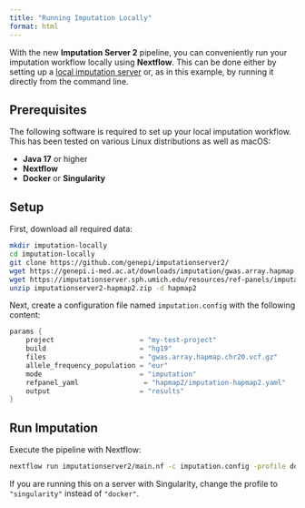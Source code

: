 ```yaml
---
title: "Running Imputation Locally"
format: html
---
```


With the new **Imputation Server 2** pipeline, you can conveniently run your imputation workflow locally using **Nextflow**. This can be done either by setting up a [local imputation server](https://genepi.github.io/michigan-imputationserver/tutorials/local-server/) or, as in this example, by running it directly from the command line.

## Prerequisites
The following software is required to set up your local imputation workflow. This has been tested on various Linux distributions as well as macOS:

* **Java 17** or higher  
* **Nextflow**  
* **Docker** or **Singularity**

## Setup
First, download all required data:

```bash
mkdir imputation-locally
cd imputation-locally
git clone https://github.com/genepi/imputationserver2/
wget https://genepi.i-med.ac.at/downloads/imputation/gwas.array.hapmap.chr20.vcf.gz
wget https://imputationserver.sph.umich.edu/resources/ref-panels/imputationserver2-hapmap2.zip
unzip imputationserver2-hapmap2.zip -d hapmap2
```

Next, create a configuration file named `imputation.config` with the following content:

```groovy
params {
    project                     = "my-test-project"
    build                       = "hg19"
    files                       = "gwas.array.hapmap.chr20.vcf.gz"
    allele_frequency_population = "eur"
    mode                        = "imputation"
    refpanel_yaml                = "hapmap2/imputation-hapmap2.yaml"
    output                      = "results"
}
```

## Run Imputation
Execute the pipeline with Nextflow:

```bash
nextflow run imputationserver2/main.nf -c imputation.config -profile docker
```

::: {.callout-note}
If you are running this on a server with Singularity, change the profile to `"singularity"` instead of `"docker"`.
:::
